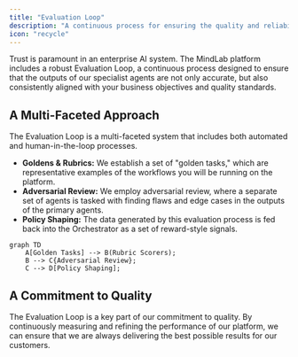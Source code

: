 ```yaml
---
title: "Evaluation Loop"
description: "A continuous process for ensuring the quality and reliability of our AI agents."
icon: "recycle"
---
```


Trust is paramount in an enterprise AI system. The MindLab platform includes a robust Evaluation Loop, a continuous process designed to ensure that the outputs of our specialist agents are not only accurate, but also consistently aligned with your business objectives and quality standards.

## A Multi-Faceted Approach

The Evaluation Loop is a multi-faceted system that includes both automated and human-in-the-loop processes.

-   **Goldens & Rubrics:** We establish a set of "golden tasks," which are representative examples of the workflows you will be running on the platform.
-   **Adversarial Review:** We employ adversarial review, where a separate set of agents is tasked with finding flaws and edge cases in the outputs of the primary agents.
-   **Policy Shaping:** The data generated by this evaluation process is fed back into the Orchestrator as a set of reward-style signals.

```mermaid
graph TD
    A[Golden Tasks] --> B(Rubric Scorers);
    B --> C{Adversarial Review};
    C --> D[Policy Shaping];
```

## A Commitment to Quality

The Evaluation Loop is a key part of our commitment to quality. By continuously measuring and refining the performance of our platform, we can ensure that we are always delivering the best possible results for our customers.